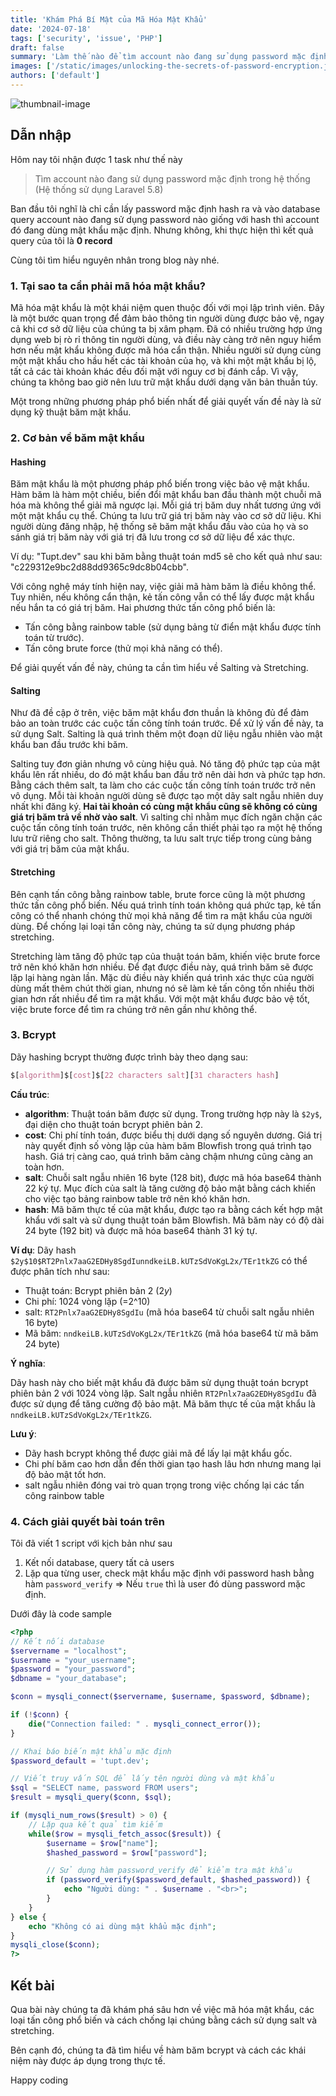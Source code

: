 ```yaml
---
title: 'Khám Phá Bí Mật của Mã Hóa Mật Khẩu'
date: '2024-07-18'
tags: ['security', 'issue', 'PHP']
draft: false
summary: 'Làm thế nào để tìm account nào đang sử dụng password mặc định trong hệ thống'
images: ['/static/images/unlocking-the-secrets-of-password-encryption.jpg']
authors: ['default']
---
```



![thumbnail-image](/static/images/blogs/unlocking-the-secrets-of-password-encryption.jpg)

<UnsplashPhotoInfo
  photoURL="https://unsplash.com/photos/matrix-movie-still-iar-afB0QQw"
  author="Markus Spiske"
/>

## Dẫn nhập

Hôm nay tôi nhận được 1 task như thế này

> Tìm account nào đang sử dụng password mặc định trong hệ thống (Hệ thống sử dụng Laravel 5.8)

Ban đầu tôi nghĩ là chỉ cần lấy password mặc định hash ra và vào database query account nào đang sử dụng password nào giống với hash thì account đó đang dùng mật khẩu mặc định.
Nhưng không, khi thực hiện thì kết quả query của tôi là **0 record**

Cùng tôi tìm hiểu nguyên nhân trong blog này nhé.

### 1. Tại sao ta cần phải mã hóa mật khẩu?

Mã hóa mật khẩu là một khái niệm quen thuộc đối với mọi lập trình viên. Đây là một bước quan trọng để đảm bảo thông tin người dùng được bảo vệ, ngay cả khi cơ sở dữ liệu của chúng ta bị xâm phạm. Đã có nhiều trường hợp ứng dụng web bị rò rỉ thông tin người dùng, và điều này càng trở nên nguy hiểm hơn nếu mật khẩu không được mã hóa cẩn thận. Nhiều người sử dụng cùng một mật khẩu cho hầu hết các tài khoản của họ, và khi một mật khẩu bị lộ, tất cả các tài khoản khác đều đối mặt với nguy cơ bị đánh cắp. Vì vậy, chúng ta không bao giờ nên lưu trữ mật khẩu dưới dạng văn bản thuần túy.

Một trong những phương pháp phổ biến nhất để giải quyết vấn đề này là sử dụng kỹ thuật băm mật khẩu.

### 2. Cơ bản về băm mật khẩu

#### Hashing

Băm mật khẩu là một phương pháp phổ biến trong việc bảo vệ mật khẩu. Hàm băm là hàm một chiều, biến đổi mật khẩu ban đầu thành một chuỗi mã hóa mà không thể giải mã ngược lại. Mỗi giá trị băm duy nhất tương ứng với một mật khẩu cụ thể. Chúng ta lưu trữ giá trị băm này vào cơ sở dữ liệu. Khi người dùng đăng nhập, hệ thống sẽ băm mật khẩu đầu vào của họ và so sánh giá trị băm này với giá trị đã lưu trong cơ sở dữ liệu để xác thực.

Ví dụ:
"Tupt.dev" sau khi băm bằng thuật toán md5 sẽ cho kết quả như sau: "c229312e9bc2d88dd9365c9dc8b04cbb".

Với công nghệ máy tính hiện nay, việc giải mã hàm băm là điều không thể. Tuy nhiên, nếu không cẩn thận, kẻ tấn công vẫn có thể lấy được mật khẩu nếu hắn ta có giá trị băm. Hai phương thức tấn công phổ biến là:

- Tấn công bằng rainbow table (sử dụng bảng từ điển mật khẩu được tính toán từ trước).
- Tấn công brute force (thử mọi khả năng có thể).

Để giải quyết vấn đề này, chúng ta cần tìm hiểu về Salting và Stretching.

#### Salting

Như đã đề cập ở trên, việc băm mật khẩu đơn thuần là không đủ để đảm bảo an toàn trước các cuộc tấn công tính toán trước. Để xử lý vấn đề này, ta sử dụng Salt. Salting là quá trình thêm một đoạn dữ liệu ngẫu nhiên vào mật khẩu ban đầu trước khi băm.

Salting tuy đơn giản nhưng vô cùng hiệu quả. Nó tăng độ phức tạp của mật khẩu lên rất nhiều, do đó mật khẩu ban đầu trở nên dài hơn và phức tạp hơn. Bằng cách thêm salt, ta làm cho các cuộc tấn công tính toán trước trở nên vô dụng. Mỗi tài khoản người dùng sẽ được tạo một dãy salt ngẫu nhiên duy nhất khi đăng ký. **Hai tài khoản có cùng mật khẩu cũng sẽ không có cùng giá trị băm trả về nhờ vào salt**. Vì salting chỉ nhằm mục đích ngăn chặn các cuộc tấn công tính toán trước, nên không cần thiết phải tạo ra một hệ thống lưu trữ riêng cho salt. Thông thường, ta lưu salt trực tiếp trong cùng bảng với giá trị băm của mật khẩu.

#### Stretching

Bên cạnh tấn công bằng rainbow table, brute force cũng là một phương thức tấn công phổ biến. Nếu quá trình tính toán không quá phức tạp, kẻ tấn công có thể nhanh chóng thử mọi khả năng để tìm ra mật khẩu của người dùng. Để chống lại loại tấn công này, chúng ta sử dụng phương pháp stretching.

Stretching làm tăng độ phức tạp của thuật toán băm, khiến việc brute force trở nên khó khăn hơn nhiều. Để đạt được điều này, quá trình băm sẽ được lặp lại hàng ngàn lần. Mặc dù điều này khiến quá trình xác thực của người dùng mất thêm chút thời gian, nhưng nó sẽ làm kẻ tấn công tốn nhiều thời gian hơn rất nhiều để tìm ra mật khẩu. Với một mật khẩu được bảo vệ tốt, việc brute force để tìm ra chúng trở nên gần như không thể.

### 3. Bcrypt

Dãy hashing bcrypt thường được trình bày theo dạng sau:

```css
$[algorithm]$[cost]$[22 characters salt][31 characters hash]
```

**Cấu trúc**:

- **algorithm**: Thuật toán băm được sử dụng. Trong trường hợp này là `$2y$`, đại diện cho thuật toán bcrypt phiên bản 2.
- **cost**: Chi phí tính toán, được biểu thị dưới dạng số nguyên dương. Giá trị này quyết định số vòng lặp của hàm băm Blowfish trong quá trình tạo hash. Giá trị càng cao, quá trình băm càng chậm nhưng cũng càng an toàn hơn.
- **salt**: Chuỗi salt ngẫu nhiên 16 byte (128 bit), được mã hóa base64 thành 22 ký tự. Mục đích của salt là tăng cường độ bảo mật bằng cách khiến cho việc tạo bảng rainbow table trở nên khó khăn hơn.
- **hash**: Mã băm thực tế của mật khẩu, được tạo ra bằng cách kết hợp mật khẩu với salt và sử dụng thuật toán băm Blowfish. Mã băm này có độ dài 24 byte (192 bit) và được mã hóa base64 thành 31 ký tự.

**Ví dụ**:
Dãy hash `$2y$10$RT2Pnlx7aaG2EDHy8SgdIunndkeiLB.kUTzSdVoKgL2x/TEr1tkZG` có thể được phân tích như sau:

- Thuật toán: Bcrypt phiên bản 2 ($2y$)
- Chi phí: 1024 vòng lặp (=2^10)
- salt: `RT2Pnlx7aaG2EDHy8SgdIu` (mã hóa base64 từ chuỗi salt ngẫu nhiên 16 byte)
- Mã băm: `nndkeiLB.kUTzSdVoKgL2x/TEr1tkZG` (mã hóa base64 từ mã băm 24 byte)

**Ý nghĩa**:

Dãy hash này cho biết mật khẩu đã được băm sử dụng thuật toán bcrypt phiên bản 2 với 1024 vòng lặp. Salt ngẫu nhiên `RT2Pnlx7aaG2EDHy8SgdIu` đã được sử dụng để tăng cường độ bảo mật. Mã băm thực tế của mật khẩu là `nndkeiLB.kUTzSdVoKgL2x/TEr1tkZG`.

**Lưu ý**:

- Dãy hash bcrypt không thể được giải mã để lấy lại mật khẩu gốc.
- Chi phí băm cao hơn dẫn đến thời gian tạo hash lâu hơn nhưng mang lại độ bảo mật tốt hơn.
- salt ngẫu nhiên đóng vai trò quan trọng trong việc chống lại các tấn công rainbow table

### 4. Cách giải quyết bài toán trên

Tôi đã viết 1 script với kịch bản như sau

1. Kết nối database, query tất cả users
2. Lặp qua từng user, check mật khẩu mặc định với password hash bằng hàm `password_verify`
   => Nếu `true` thì là user đó dùng password mặc định.

Dưới đây là code sample

```php
<?php
// Kết nối database
$servername = "localhost";
$username = "your_username";
$password = "your_password";
$dbname = "your_database";

$conn = mysqli_connect($servername, $username, $password, $dbname);

if (!$conn) {
    die("Connection failed: " . mysqli_connect_error());
}

// Khai báo biến mật khẩu mặc định
$password_default = 'tupt.dev';

// Viết truy vấn SQL để lấy tên người dùng và mật khẩu
$sql = "SELECT name, password FROM users";
$result = mysqli_query($conn, $sql);

if (mysqli_num_rows($result) > 0) {
    // Lặp qua kết quả tìm kiếm
    while($row = mysqli_fetch_assoc($result)) {
        $username = $row["name"];
        $hashed_password = $row["password"];

        // Sử dụng hàm password_verify để kiểm tra mật khẩu
        if (password_verify($password_default, $hashed_password)) {
            echo "Người dùng: " . $username . "<br>";
        }
    }
} else {
    echo "Không có ai dùng mật khẩu mặc định";
}
mysqli_close($conn);
?>
```

## Kết bài

Qua bài này chúng ta đã khám phá sâu hơn về việc mã hóa mật khẩu, các loại tấn công phổ biến và cách chống lại chúng bằng cách sử dụng salt và stretching.

Bên cạnh đó, chúng ta đã tìm hiểu về hàm băm bcrypt và cách các khái niệm này được áp dụng trong thực tế.

Happy coding <Twemoji emoji="clinking-beer-mugs" />
